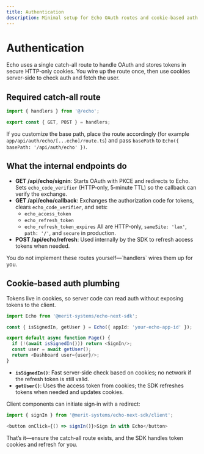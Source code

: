 ```yaml
---
title: Authentication
description: Minimal setup for Echo OAuth routes and cookie-based auth
---
```



# Authentication

Echo uses a single catch-all route to handle OAuth and stores tokens in secure HTTP‑only cookies. You wire up the route once, then use cookies server-side to check auth and fetch the user.

## Required catch‑all route

```typescript title="app/api/echo/[...echo]/route.ts"
import { handlers } from '@/echo';

export const { GET, POST } = handlers;
```

If you customize the base path, place the route accordingly (for example `app/api/auth/echo/[...echo]/route.ts`) and pass `basePath` to `Echo({ basePath: '/api/auth/echo' })`.

## What the internal endpoints do

- **GET /api/echo/signin**: Starts OAuth with PKCE and redirects to Echo. Sets `echo_code_verifier` (HTTP‑only, 5‑minute TTL) so the callback can verify the exchange.
- **GET /api/echo/callback**: Exchanges the authorization code for tokens, clears `echo_code_verifier`, and sets:
  - `echo_access_token`
  - `echo_refresh_token`
  - `echo_refresh_token_expires`
  All are HTTP‑only, `sameSite: 'lax'`, `path: '/'`, and `secure` in production.
- **POST /api/echo/refresh**: Used internally by the SDK to refresh access tokens when needed.

<Callout type="info">
You do not implement these routes yourself—`handlers` wires them up for you.
</Callout>

## Cookie‑based auth plumbing

Tokens live in cookies, so server code can read auth without exposing tokens to the client.

```typescript
import Echo from '@merit-systems/echo-next-sdk';

const { isSignedIn, getUser } = Echo({ appId: 'your-echo-app-id' });

export default async function Page() {
  if (!(await isSignedIn())) return <SignIn/>;
  const user = await getUser();
  return <Dashboard user={user}/>;
}
```

- **`isSignedIn()`**: Fast server‑side check based on cookies; no network if the refresh token is still valid.
- **`getUser()`**: Uses the access token from cookies; the SDK refreshes tokens when needed and updates cookies.

Client components can initiate sign‑in with a redirect:

```typescript
import { signIn } from '@merit-systems/echo-next-sdk/client';

<button onClick={() => signIn()}>Sign in with Echo</button>
```

That’s it—ensure the catch‑all route exists, and the SDK handles token cookies and refresh for you.